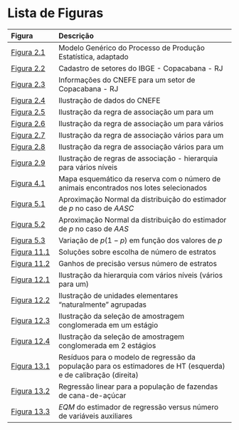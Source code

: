 # Lista de Figuras {-}

---------------
Figura                                            Descrição
------------------------------------------------- ------------------------------------------------------------------------------------------------------------------------------------------------------------------------------------------
[Figura 2.1](conceitos.html#fig:modpesq)          Modelo Genérico do Processo de Produção Estatística, adaptado 

[Figura 2.2](conceitos.html#fig:cadset)           Cadastro de setores do IBGE - Copacabana - RJ 

[Figura 2.3](conceitos.html#fig:cnefe1)           Informações do CNEFE para um setor de Copacabana - RJ 

[Figura 2.4](conceitos.html#fig:cnefe2)           Ilustração de dados do CNEFE 

[Figura 2.5](conceitos.html#fig:umparaum)         Ilustração da regra de associação um para um 

[Figura 2.6](conceitos.html#fig:umparavar)        Ilustração da regra de associação um para vários

[Figura 2.7](conceitos.html#fig:varparaum1)       Ilustração da regra de associação vários para um 

[Figura 2.8](conceitos.html#fig:varparaum2)       Ilustração da regra de associação vários para um 

[Figura 2.9](conceitos.html#fig:hierarquia)       Ilustração de regras de associação - hierarquia para vários níveis

[Figura 4.1](aas.html#fig:figAAS1)                Mapa esquemático da reserva com o número de animais encontrados nos lotes selecionados

[Figura 5.1](proporc.html#fig:figprop1)           Aproximação Normal da distribuição do estimador de $p$ no caso de *AASC*

[Figura 5.2](proporc.html#fig:figprop2)           Aproximação Normal da distribuição do estimador de $p$ no caso de *AAS*

[Figura 5.3](proporc.html#fig:figprop3)           Variação de $p(1-p)$ em função dos valores de $p$ 

[Figura 11.1](estrat.html#fig:numeroestratos)     Soluções sobre escolha de número de estratos 

[Figura 11.2](estrat.html#fig:precisaovsestratos) Ganhos de precisão versus número de estratos 

[Figura 12.1](cong.html#fig:hierar1)              Ilustração da hierarquia com vários níveis (vários para um) 

[Figura 12.2](cong.html#fig:baralho)              Ilustração de unidades elementares “naturalmente” agrupadas 

[Figura 12.3](cong.html#fig:baralhoAC1)           Ilustração da seleção de amostragem conglomerada em um estágio 

[Figura 12.4](cong.html#fig:baralhoAC2)           Ilustração da seleção de amostragem conglomerada em 2 estágios 

[Figura 13.1](calib.html#fig:figcalib1)           Resíduos para o modelo de regressão da população para os estimadores de HT (esquerda) e de calibração (direita) 

[Figura 13.2](calib.html#fig:figcalib2)           Regressão linear para a população de fazendas de cana-de-açúcar 

[Figura 13.3](calib.html#fig:figcalib3)           $EQM$ do estimador de regressão versus número de variáveis auxiliares
---------------
